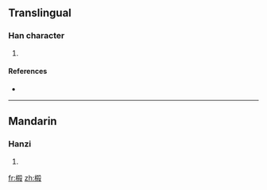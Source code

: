 ==Translingual==

===Han character===
{{Han char|rn=75|rad=木|as=10|sn=14|four=|canj=木大木水 (DKDE)}}

# {{defn|Han|sort=木10}}

====References====
* {{Han ref|kx=0543.200|hdz=21266.010|uh=699D|ud=27037}}

----

==Mandarin==

===Hanzi===
{{cmn-hanzi|pin=[[huàng]] ([[huang4]]), [[shā]] ([[sha1]])|wg=huang<sup>4</sup>, sha<sup>1</sup>}}

# {{defn|Mandarin|sort=木10}}

[[fr:榝]]
[[zh:榝]]